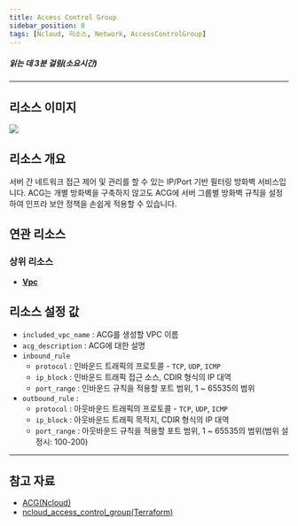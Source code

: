 ```yaml
---
title: Access Control Group
sidebar_position: 0
tags: [Ncloud, 리소스, Network, AccessControlGroup]
---
```





##### 읽는 데 3분 걸림(소요시간)

---

## 리소스 이미지

<img src={icon} />

## 리소스 개요

서버 간 네트워크 접근 제어 및 관리를 할 수 있는 IP/Port 기반 필터링 방화벽 서비스입니다. ACG는 개별 방화벽을 구축하지 않고도 ACG에 서버 그룹별 방화벽 규칙을 설정하여 인프라 보안 정책을 손쉽게 적용할 수 있습니다.

## 연관 리소스

### 상위 리소스

-   [**Vpc**](https://docs.cstudio.app/docs/resource/ncloud/Network/Vpc)

## 리소스 설정 값

-   `included_vpc_name` : ACG를 생성할 VPC 이름
-   `acg_description` : ACG에 대한 설명
-   `inbound_rule`
    -   `protocol` : 인바운드 트래픽의 프로토콜 - `TCP`, `UDP`, `ICMP`
    -   `ip_block` : 인바운드 트래픽 접근 소스, CDIR 형식의 IP 대역
    -   `port_range` : 인바운드 규칙을 적용할 포트 범위, 1 ~ 65535의 범위
-   `outbound_rule` :
    -   `protocol` : 아웃바운드 트래픽의 프로토콜 - `TCP`, `UDP`, `ICMP`
    -   `ip_block` : 아웃바운드 트래픽 목적지, CDIR 형식의 IP 대역
    -   `port_range` : 아웃바운드 규칙을 적용할 포트 범위, 1 ~ 65535의 범위(범위 설정시: 100-200)

---

## 참고 자료

-   [ACG(Ncloud)](https://www.ncloud.com/product/security/acg)
-   [ncloud_access_control_group(Terraform)](https://registry.terraform.io/providers/NaverCloudPlatform/ncloud/latest/docs/resources/access_control_group)
